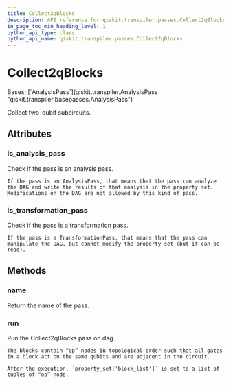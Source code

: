 ```yaml
---
title: Collect2qBlocks
description: API reference for qiskit.transpiler.passes.Collect2qBlocks
in_page_toc_min_heading_level: 1
python_api_type: class
python_api_name: qiskit.transpiler.passes.Collect2qBlocks
---
```


# Collect2qBlocks

<Class id="qiskit.transpiler.passes.Collect2qBlocks" isDedicatedPage={true} github="https://github.com/qiskit/qiskit/tree/stable/0.25/qiskit/transpiler/passes/optimization/collect_2q_blocks.py" signature="qiskit.transpiler.passes.Collect2qBlocks(*args, **kwargs)">
  Bases: [`AnalysisPass`](qiskit.transpiler.AnalysisPass "qiskit.transpiler.basepasses.AnalysisPass")

  Collect two-qubit subcircuits.

  ## Attributes

  ### is\_analysis\_pass

  <Attribute id="qiskit.transpiler.passes.Collect2qBlocks.is_analysis_pass" name="is_analysis_pass">
    Check if the pass is an analysis pass.

    If the pass is an AnalysisPass, that means that the pass can analyze the DAG and write the results of that analysis in the property set. Modifications on the DAG are not allowed by this kind of pass.
  </Attribute>

  ### is\_transformation\_pass

  <Attribute id="qiskit.transpiler.passes.Collect2qBlocks.is_transformation_pass" name="is_transformation_pass">
    Check if the pass is a transformation pass.

    If the pass is a TransformationPass, that means that the pass can manipulate the DAG, but cannot modify the property set (but it can be read).
  </Attribute>

  ## Methods

  ### name

  <Function id="qiskit.transpiler.passes.Collect2qBlocks.name" name="name" signature="name()">
    Return the name of the pass.
  </Function>

  ### run

  <Function id="qiskit.transpiler.passes.Collect2qBlocks.run" name="run" signature="run(dag)">
    Run the Collect2qBlocks pass on dag.

    The blocks contain “op” nodes in topological order such that all gates in a block act on the same qubits and are adjacent in the circuit.

    After the execution, `property_set['block_list']` is set to a list of tuples of “op” node.
  </Function>
</Class>

